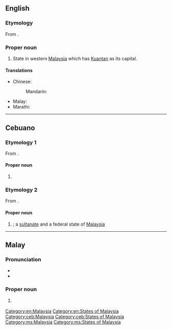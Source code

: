 ==English==
{{wikipedia}}

===Etymology===
From {{der|en|ms|Pahang}}.

===Proper noun===
{{en-proper noun}}

# State in western [[Malaysia]] which has [[Kuantan]] as its capital.

====Translations====
{{trans-top|state in Malaysia}}
* Chinese:
*: Mandarin: {{t+|cmn|彭亨|tr=Pénghēng}}
{{trans-mid}}
* Malay: {{t|ms|Pahang}}
* Marathi: {{t|mr|पाहांग}}
{{trans-bottom}}

[[Category:en:Malaysia]]
[[Category:en:States of Malaysia]]

----

==Cebuano==

===Etymology 1===
From {{m|ceb|pahang}}.

====Proper noun====
{{head|ceb|proper noun}}

# {{surname|ceb|A=a|from=Cebuano|dot=}}

===Etymology 2===
From {{der|ceb|ms|Pahang}}.

====Proper noun====
{{head|ceb|proper noun}}

# {{l|en|Pahang}}; a [[sultanate]] and a federal state of [[Malaysia]]

[[Category:ceb:Malaysia]]
[[Category:ceb:States of Malaysia]]

----

==Malay==
{{wikipedia|lang=ms}}

===Pronunciation===
* {{IPA|ms|/pahaŋ/}}
* {{rhymes|ms|ahaŋ|haŋ|aŋ}}

===Proper noun===
{{ms-proper noun|j=ڤهڠ}}

# {{l|en|Pahang}} {{qualifier|state in Malaysia}}

[[Category:ms:Malaysia]]
[[Category:ms:States of Malaysia]]